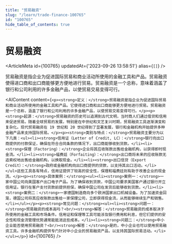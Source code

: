 ```yaml
---
title: "贸易融资"
slug: "/learn/trade-finance-100765"
id: "100765"
hide_table_of_contents: true
---
```



# 贸易融资

<ArticleMeta id={100765} updatedAt={'2023-09-26 13:58:51'} alias={`[]`} />
<div className='border-solid border-b border-t-0 my-4 border-[var(--ifm-color-gray-300)]' />

贸易融资是指企业为促进国际贸易和商业活动所使用的金融工具和产品。贸易融资使得进口商和出口商能够更方便地进行贸易。贸易融资是一个总称，意味着涵盖了银行和公司利用的许多金融产品，以使贸易交易变得可行。

<AIContent content={`<p><strong>定义：</strong>贸易融资是指企业为促进国际贸易和商业活动所使用的金融工具和产品。它使得进口商和出口商能够更方便地进行贸易。贸易融资是一个总称，涵盖了银行和公司利用的许多金融产品，以使贸易交易变得可行。</p><p><strong>起源：</strong>贸易融资的历史可以追溯到古代文明，当时商人们通过借贷和信用来促进贸易。随着全球贸易的发展，特别是在中世纪和文艺复兴时期，贸易融资工具逐渐演变和复杂化。现代贸易融资在 19 世纪和 20 世纪得到了显著发展，银行和金融机构开始提供多种金融产品来支持国际贸易。</p><p><strong>类别与特点：</strong>贸易融资主要分为以下几类：<ul><li><strong>信用证（Letter of Credit, LC）：</strong>银行向出口商提供的付款保证，确保在符合合同条款的情况下，出口商能够收到货款。</li><li><strong>保理（Factoring）：</strong>企业将其应收账款出售给金融机构，以获得即时现金流。</li><li><strong>福费廷（Forfaiting）：</strong>出口商将未来的应收账款无追索权地出售给金融机构，以换取现金。</li><li><strong>出口信贷（Export Credit）：</strong>政府或金融机构向出口商提供的贷款，以支持其出口活动。</li></ul>这些工具各有特点，信用证提供了较高的安全性，保理和福费廷则有助于改善企业的现金流。</p><p><strong>具体案例：</strong><ul><li><strong>案例一：</strong>一家中国公司向美国客户出口电子产品。为了确保收到货款，中国公司要求美国客户通过银行开立信用证。银行在客户支付货款前提供担保，确保中国公司在发货后能够收到货款。</li><li><strong>案例二：</strong>一家德国制造商向多个欧洲国家出口机械设备。为了加速资金回笼，德国公司将其应收账款出售给一家保理公司，立即获得现金流，从而能够继续生产和销售。</li></ul></p><p><strong>常见问题：</strong><ul><li><strong>问题一：</strong>贸易融资的成本高吗？<br/><strong>解答：</strong>贸易融资的成本取决于所使用的金融工具和市场条件。信用证和保理等工具可能涉及银行费用和利息，但它们提供的安全性和现金流管理优势通常能抵消这些成本。</li><li><strong>问题二：</strong>中小企业能否使用贸易融资？<br/><strong>解答：</strong>是的，中小企业也可以使用贸易融资工具。许多金融机构提供专门针对中小企业的贸易融资产品，以支持其国际贸易活动。</li></ul></p>`} id={100765} />
